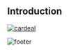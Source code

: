 
<Meta title="Home/Introduction" />

## Introduction

[![cardeal](https://user-images.githubusercontent.com/13178261/110239671-de4cec00-7f26-11eb-85f2-f2adfaae779f.png)](https://main--6043982593060a002199607d.chromatic.com)





![footer](https://user-images.githubusercontent.com/13178261/110226085-9304f000-7eca-11eb-9c0c-a0ca3e893dc8.png)
